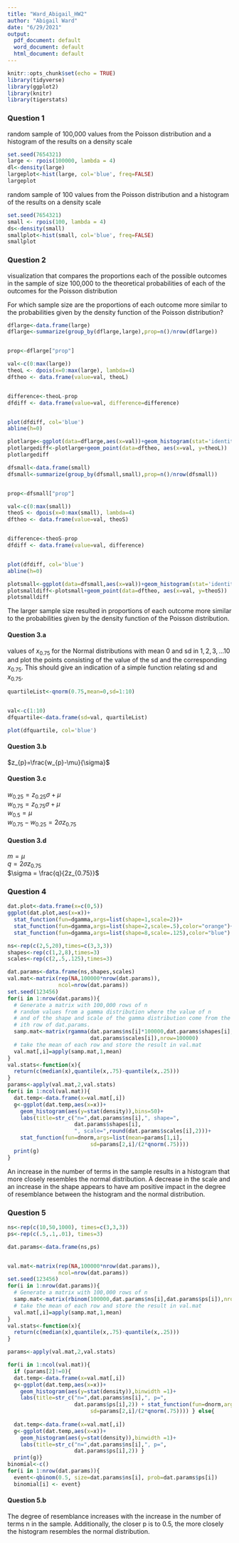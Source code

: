 ```yaml
---
title: "Ward_Abigail_HW2"
author: "Abigail Ward"
date: "6/29/2021"
output:
  pdf_document: default
  word_document: default
  html_document: default
---
```


```r
knitr::opts_chunk$set(echo = TRUE)
library(tidyverse)
library(ggplot2)
library(knitr)
library(tigerstats)
```

### Question 1
random sample of 100,000 values from the Poisson distribution and a histogram of the results on a density scale
 
```r
set.seed(7654321)
large <- rpois(100000, lambda = 4)
dl<-density(large)
largeplot<-hist(large, col='blue', freq=FALSE)
largeplot


```

random sample of 100 values from the Poisson distribution and a histogram of the results on a density scale

```r
set.seed(7654321)
small <- rpois(100, lambda = 4)
ds<-density(small)
smallplot<-hist(small, col='blue', freq=FALSE)
smallplot

```

### Question 2

visualization that compares the proportions each of the possible outcomes in the sample of size 100,000 to the theoretical probabilities of each of the outcomes for the Poisson distribution

For which sample size are the proportions of each outcome more similar to the probabilities given by the density function of the Poisson distribution?

```r
dflarge<-data.frame(large)
dflarge<-summarize(group_by(dflarge,large),prop=n()/nrow(dflarge))


prop<-dflarge["prop"]

val<-c(0:max(large))
theoL <- dpois(x=0:max(large), lambda=4)
dftheo <- data.frame(value=val, theoL)


difference<-theoL-prop
dfdiff <- data.frame(value=val, difference=difference)


plot(dfdiff, col='blue')
abline(h=0)

plotlarge<-ggplot(data=dflarge,aes(x=val))+geom_histogram(stat='identity',aes(y=prop))
plotlargediff<-plotlarge+geom_point(data=dftheo, aes(x=val, y=theoL))
plotlargediff
```
```r

dfsmall<-data.frame(small)
dfsmall<-summarize(group_by(dfsmall,small),prop=n()/nrow(dfsmall))


prop<-dfsmall["prop"]

val<-c(0:max(small))
theoS <- dpois(x=0:max(small), lambda=4)
dftheo <- data.frame(value=val, theoS)


difference<-theoS-prop
dfdiff <- data.frame(value=val, difference)


plot(dfdiff, col='blue')
abline(h=0)

plotsmall<-ggplot(data=dfsmall,aes(x=val))+geom_histogram(stat='identity',aes(y=prop))
plotsmalldiff<-plotsmall+geom_point(data=dftheo, aes(x=val, y=theoS))
plotsmalldiff
```


The larger sample size resulted in proportions of each outcome more similar to the probabilities given by the density function of the Poisson distribution. 

#### Question 3.a

values of $x_{0.75}$ for the Normal distributions with mean 0 and sd in ${1,2,3,...10}$ and plot the points consisting of the value of the sd and the corresponding $x_{0.75}$. This should give an indication of a simple function relating sd and $x_{0.75}$.

```r

quartileList<-qnorm(0.75,mean=0,sd=1:10)


val<-c(1:10)
dfquartile<-data.frame(sd=val, quartileList)

plot(dfquartile, col='blue')
```


#### Question 3.b
$z_{p}=\frac{w_{p}-\mu}{\sigma}$

#### Question 3.c
$w_{0.25}=z_{0.25}\sigma + \mu$  
$w_{0.75}=z_{0.75}\sigma + \mu$  
$w_{0.5}=\mu$  
$w_{0.75}-w_{0.25}=2\sigma z_{0.75}$  

#### Question 3.d
$m = \mu$  
$q = 2\sigma z_{0.75}$  
$\sigma = \frac{q}{2z_{0.75}}$  

### Question 4
```r
dat.plot<-data.frame(x=c(0,5))
ggplot(dat.plot,aes(x=x))+
  stat_function(fun=dgamma,args=list(shape=1,scale=2))+
  stat_function(fun=dgamma,args=list(shape=2,scale=.5),color="orange")+
  stat_function(fun=dgamma,args=list(shape=8,scale=.125),color="blue")

ns<-rep(c(2,5,20),times=c(3,3,3))
shapes<-rep(c(1,2,8),times=3)
scales<-rep(c(2,.5,.125),times=3)

dat.params<-data.frame(ns,shapes,scales)
val.mat<-matrix(rep(NA,100000*nrow(dat.params)),
                ncol=nrow(dat.params))
set.seed(123456)
for(i in 1:nrow(dat.params)){
  # Generate a matrix with 100,000 rows of n  
  # random values from a gamma distribution where the value of n
  # and of the shape and scale of the gamma distribution come from the 
  # ith row of dat.params.
  samp.mat<-matrix(rgamma(dat.params$ns[i]*100000,dat.params$shapes[i],
                          dat.params$scales[i]),nrow=100000)
  # take the mean of each row and store the result in val.mat
  val.mat[,i]=apply(samp.mat,1,mean)
}
val.stats<-function(x){
  return(c(median(x),quantile(x,.75)-quantile(x,.25)))
}
params<-apply(val.mat,2,val.stats)
for(i in 1:ncol(val.mat)){
  dat.temp<-data.frame(x=val.mat[,i])
  g<-ggplot(dat.temp,aes(x=x))+
    geom_histogram(aes(y=stat(density)),bins=50)+
    labs(title=str_c("n=",dat.params$ns[i],", shape=",
                     dat.params$shapes[i],
                     ", scale=",round(dat.params$scales[i],2)))+
    stat_function(fun=dnorm,args=list(mean=params[1,i],
                          sd=params[2,i]/(2*qnorm(.75))))
  print(g)
}
```

An increase in the number of terms in the sample results in a histogram that more closely resembles the normal distribution. A decrease in the scale and an increase in the shape appears to have am positive impact in the degree of resemblance between the histogram and the normal distribution. 

### Question 5
```r

ns<-rep(c(10,50,1000), times=c(3,3,3))
ps<-rep(c(.5,.1,.01), times=3)

dat.params<-data.frame(ns,ps)


val.mat<-matrix(rep(NA,100000*nrow(dat.params)),
                ncol=nrow(dat.params))
set.seed(123456)
for(i in 1:nrow(dat.params)){
  # Generate a matrix with 100,000 rows of n  
  samp.mat<-matrix(rbinom(100000,dat.params$ns[i],dat.params$ps[i]),nrow=100000)
  # take the mean of each row and store the result in val.mat
  val.mat[,i]=apply(samp.mat,1,mean)
}
val.stats<-function(x){
  return(c(median(x),quantile(x,.75)-quantile(x,.25)))
}

params<-apply(val.mat,2,val.stats)

for(i in 1:ncol(val.mat)){
  if (params[2]!=0){
  dat.temp<-data.frame(x=val.mat[,i])
  g<-ggplot(dat.temp,aes(x=x))+
    geom_histogram(aes(y=stat(density)),binwidth =1)+
    labs(title=str_c("n=",dat.params$ns[i],", p=",
                     dat.params$ps[i],2)) + stat_function(fun=dnorm,args=list(mean=params[1,i],
                          sd=params[2,i]/(2*qnorm(.75)))) } else{
 
  dat.temp<-data.frame(x=val.mat[,i])
  g<-ggplot(dat.temp,aes(x=x))+
    geom_histogram(aes(y=stat(density)),binwidth =1)+
    labs(title=str_c("n=",dat.params$ns[i],", p=",
                     dat.params$ps[i],2)) }
  print(g)}
binomial<-c()
for(i in 1:nrow(dat.params)){
  event<-qbinom(0.5, size=dat.params$ns[i], prob=dat.params$ps[i])
  binomial[i] <- event}

```

#### Question 5.b
The degree of resemblance increases with the increase in the number of terms n in the sample. Additionally, the closer p is to 0.5, the more closely the histogram resembles the normal distribution. 
